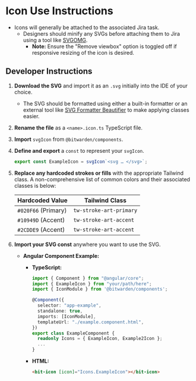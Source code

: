 

<Meta of={stories} />

# Icon Use Instructions

- Icons will generally be attached to the associated Jira task.
  - Designers should minify any SVGs before attaching them to Jira using a tool like
    [SVGOMG](https://jakearchibald.github.io/svgomg/).
    - **Note:** Ensure the "Remove viewbox" option is toggled off if responsive resizing of the icon
      is desired.

## Developer Instructions

1. **Download the SVG** and import it as an `.svg` initially into the IDE of your choice.

   - The SVG should be formatted using either a built-in formatter or an external tool like
     [SVG Formatter Beautifier](https://codebeautify.org/svg-formatter-beautifier) to make applying
     classes easier.

2. **Rename the file** as a `<name>.icon.ts` TypeScript file.

3. **Import** `svgIcon` from `@bitwarden/components`.

4. **Define and export** a `const` to represent your `svgIcon`.

   ```typescript
   export const ExampleIcon = svgIcon`<svg … </svg>`;
   ```

5. **Replace any hardcoded strokes or fills** with the appropriate Tailwind class. A
   non-comprehensive list of common colors and their associated classes is below:

   | Hardcoded Value     | Tailwind Class          |
   | ------------------- | ----------------------- |
   | `#020F66` (Primary) | `tw-stroke-art-primary` |
   | `#10949D` (Accent)  | `tw-stroke-art-accent`  |
   | `#2CDDE9` (Accent)  | `tw-stroke-art-accent`  |

6. **Import your SVG const** anywhere you want to use the SVG.

   - **Angular Component Example:**

     - **TypeScript:**

       ```typescript
       import { Component } from "@angular/core";
       import { ExampleIcon } from "your/path/here";
       import { IconModule } from '@bitwarden/components';

       @Component({
         selector: "app-example",
         standalone: true,
         imports: [IconModule],
         templateUrl: "./example.component.html",
       })
       export class ExampleComponent {
         readonly Icons = { ExampleIcon, Example2Icon };
         ...
       }
       ```

     - **HTML:**
       ```html
       <bit-icon [icon]="Icons.ExampleIcon"></bit-icon>
       ```
